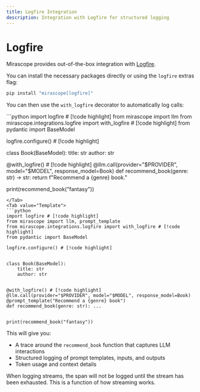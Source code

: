 ```yaml
---
title: Logfire Integration
description: Integration with Logfire for structured logging
---
```


# Logfire

Mirascope provides out-of-the-box integration with [Logfire](https://logfire.ai/).

You can install the necessary packages directly or using the `logfire` extras flag:

```bash
pip install "mirascope[logfire]"
```

You can then use the `with_logfire` decorator to automatically log calls:

<TabbedSection>
<Tab value="Shorthand">
```python
import logfire # [!code highlight]
from mirascope import llm
from mirascope.integrations.logfire import with_logfire # [!code highlight]
from pydantic import BaseModel

logfire.configure() # [!code highlight]


class Book(BaseModel):
    title: str
    author: str


@with_logfire() # [!code highlight]
@llm.call(provider="$PROVIDER", model="$MODEL", response_model=Book)
def recommend_book(genre: str) -> str:
    return f"Recommend a {genre} book."


print(recommend_book("fantasy"))

```
</Tab>
<Tab value="Template">
```python
import logfire # [!code highlight]
from mirascope import llm, prompt_template
from mirascope.integrations.logfire import with_logfire # [!code highlight]
from pydantic import BaseModel

logfire.configure() # [!code highlight]


class Book(BaseModel):
    title: str
    author: str


@with_logfire() # [!code highlight]
@llm.call(provider="$PROVIDER", model="$MODEL", response_model=Book)
@prompt_template("Recommend a {genre} book")
def recommend_book(genre: str): ...


print(recommend_book("fantasy"))

```
</Tab>
</TabbedSection>

This will give you:

* A trace around the `recommend_book` function that captures LLM interactions
* Structured logging of prompt templates, inputs, and outputs
* Token usage and context details

<Note defaultOpen={false} collapsible={true} title="Handling streams">
  When logging streams, the span will not be logged until the stream has been exhausted. This is a function of how streaming works.
</Note>
